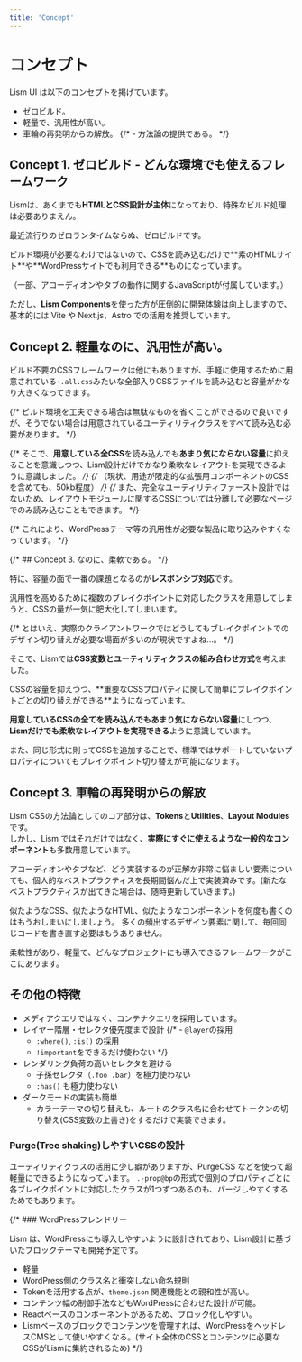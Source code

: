 ```yaml
---
title: 'Concept'
---
```




# コンセプト

Lism UI は以下のコンセプトを掲げています。

- ゼロビルド。
- 軽量で、汎用性が高い。
- 車輪の再発明からの解放。
{/* - 方法論の提供である。 */}


## Concept 1. ゼロビルド - どんな環境でも使えるフレームワーク

Lismは、あくまでも**HTMLとCSS設計が主体**になっており、特殊なビルド処理は必要ありまえん。

最近流行りのゼロランタイムならぬ、ゼロビルドです。

<Alert preset="check">
ビルド環境が必要なわけではないので、CSSを読み込むだけで**素のHTMLサイト**や**WordPressサイトでも利用できる**ものになっています。
</Alert>

<Text c="content-2" mbs="10" fz="s">（一部、アコーディオンやタブの動作に関するJavaScriptが付属しています。）</Text>

ただし、**Lism Components**を使った方が圧倒的に開発体験は向上しますので、基本的には Vite や Next.js、Astro での活用を推奨しています。



## Concept 2. 軽量なのに、汎用性が高い。

ビルド不要のCSSフレームワークは他にもありますが、手軽に使用するために用意されている`~.all.css`みたいな全部入りCSSファイルを読み込むと容量がかなり大きくなってきます。

{/* ビルド環境を工夫できる場合は無駄なものを省くことができるので良いですが、そうでない場合は用意されているユーティリティクラスをすべて読み込む必要があります。 */}

{/* <Alert preset="check">
そこで、**用意している全CSS**を読み込んでも**あまり気にならない容量**に抑えることを意識しつつ、Lism設計だけでかなり柔軟なレイアウトを実現できるように意識しました。
</Alert> */}
{/* <Text mbs="20" fz="s">（現状、用途が限定的な拡張用コンポーネントのCSSを含めても、50kb程度）</Text> */}
{/* また、完全なユーティリティファースト設計ではないため、レイアウトモジュールに関するCSSについては分離して必要なページでのみ読み込むこともできます。 */}

{/* これにより、WordPressテーマ等の汎用性が必要な製品に取り込みやすくなっています。 */}

{/* ## Concept 3. なのに、柔軟である。 */}

特に、容量の面で一番の課題となるのが**レスポンシブ対応**です。

<Alert boxcolor="blue" icon={SmileyXEyes}>
汎用性を高めるために複数のブレイクポイントに対応したクラスを用意してしまうと、CSSの量が一気に肥大化してしまいます。
</Alert>

{/* とはいえ、実際のクライアントワークではどうしてもブレイクポイントでのデザイン切り替えが必要な場面が多いのが現状ですよね...。 */}

そこで、Lismでは**CSS変数とユーティリティクラスの組み合わせ方式**を考えました。

<Alert boxcolor="green" icon='good'>
CSSの容量を抑えつつ、**重要なCSSプロパティに関して簡単にブレイクポイントごとの切り替えができる**ようになっています。
</Alert>

**用意しているCSSの全てを読み込んでもあまり気にならない容量**にしつつ、**Lismだけでも柔軟なレイアウトを実現できる**ように意識しています。

また、同じ形式に則ってCSSを追加することで、標準ではサポートしていないプロパティについてもブレイクポイント切り替えが可能になります。


## Concept 3. 車輪の再発明からの解放

Lism CSSの方法論としてのコア部分は、**Tokens**と**Utilities**、**Layout Modules**です。  
しかし、Lism ではそれだけではなく、**実際にすぐに使えるような一般的なコンポーネント**も多数用意しています。

アコーディオンやタブなど、どう実装するのが正解か非常に悩ましい要素についても、個人的なベストプラクティスを長期間悩んだ上で実装済みです。(新たなベストプラクティスが出てきた場合は、随時更新していきます。)


<Alert boxcolor="green" icon='good'>
似たようなCSS、似たようなHTML、似たようなコンポーネントを何度も書くのはもうおしまいにしましょう。
多くの頻出するデザイン要素に関して、毎回同じコードを書き直す必要はもうありません。
</Alert>

柔軟性があり、軽量で、どんなプロジェクトにも導入できるフレームワークがここにあります。


## その他の特徴

- メディアクエリではなく、コンテナクエリを採用しています。
- レイヤー階層・セレクタ優先度まで設計
	{/* - `@layer`の採用
	- `:where()`, `:is()` の採用
	- `!important`をできるだけ使わない */}
- レンダリング負荷の高いセレクタを避ける
	- 子孫セレクタ（`.foo .bar`）を極力使わない
	- `:has()` も極力使わない
- ダークモードの実装も簡単
	- カラーテーマの切り替えも、ルートのクラス名に合わせてトークンの切り替え(CSS変数の上書き)をするだけで実装できます。

### Purge(Tree shaking)しやすいCSSの設計

ユーティリティクラスの活用に少し癖がありますが、PurgeCSS などを使って超軽量にできるようになっています。
`.-prop@bp`の形式で個別のプロパティごとに各ブレイクポイントに対応したクラスが1つずつあるのも、パージしやすくするためでもあります。


{/* ### WordPressフレンドリー

Lism は、WordPressにも導入しやすいように設計されており、Lism設計に基づいたブロックテーマも開発予定です。

- 軽量
- WordPress側のクラス名と衝突しない命名規則
- Tokenを活用する点が、`theme.json` 関連機能との親和性が高い。
- コンテンツ幅の制御手法などもWordPressに合わせた設計が可能。
- Reactベースのコンポーネントがあるため、ブロック化しやすい。
- Lismベースのブロックでコンテンツを管理すれば、WordPressをヘッドレスCMSとして使いやすくなる。(サイト全体のCSSとコンテンツに必要なCSSがLismに集約されるため) */}
